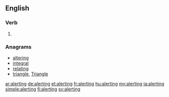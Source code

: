 ==English==

===Verb===
{{head|en}}

# {{present participle of|alert|lang=en}}

===Anagrams===
* [[altering#English|altering]]
* [[integral#English|integral]]
* [[relating#English|relating]]
* [[triangle#English|triangle]], [[Triangle#English|Triangle]]

[[ar:alerting]]
[[de:alerting]]
[[et:alerting]]
[[fr:alerting]]
[[hu:alerting]]
[[my:alerting]]
[[ja:alerting]]
[[simple:alerting]]
[[fi:alerting]]
[[sv:alerting]]